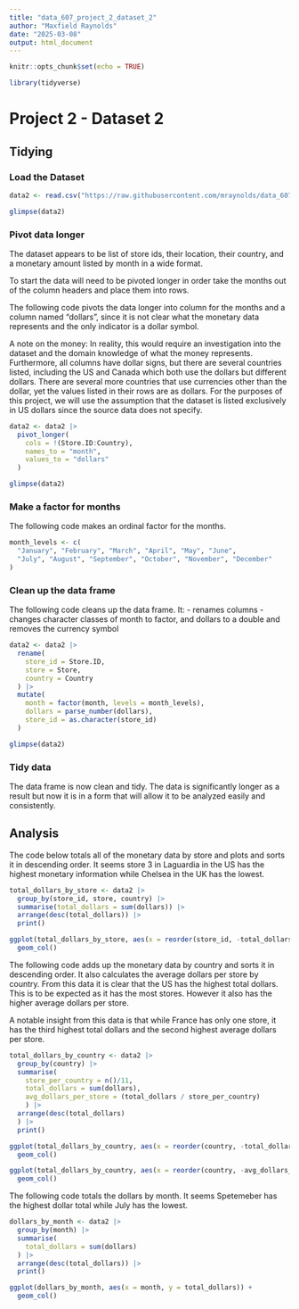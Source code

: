 ```yaml
---
title: "data_607_project_2_dataset_2"
author: "Maxfield Raynolds"
date: "2025-03-08"
output: html_document
---
```


```r
knitr::opts_chunk$set(echo = TRUE)
```

```r
library(tidyverse)
```

# Project 2 - Dataset 2

## Tidying

### Load the Dataset
```r
data2 <- read.csv("https://raw.githubusercontent.com/mraynolds/data_607/refs/heads/main/data_607_project_2_dataset_2.csv")

glimpse(data2)
```

### Pivot data longer

The dataset appears to be list of store ids, their location, their country, and a monetary amount listed by month in a wide format. 

To start the data will need to be pivoted longer in order take the months out of the column headers and place them into rows.

The following code pivots the data longer into column for the months and a column named "dollars", since it is not clear what the monetary data represents and the only indicator is a dollar symbol. 

A note on the money: In reality, this would require an investigation into the dataset and the domain knowledge of what the money represents. Furthermore, all columns have dollar signs, but there are several countries listed, including the US and Canada which both use the dollars but different dollars. There are several more countries that use currencies other than the dollar, yet the values listed in their rows are as dollars. For the purposes of this project, we will use the assumption that the dataset is listed exclusively in US dollars since the source data does not specify.

```r
data2 <- data2 |> 
  pivot_longer(
    cols = !(Store.ID:Country),
    names_to = "month",
    values_to = "dollars"
  )

glimpse(data2)
```

### Make a factor for months

The following code makes an ordinal factor for the months.

```r
month_levels <- c(
  "January", "February", "March", "April", "May", "June",
  "July", "August", "September", "October", "November", "December"
)
```

### Clean up the data frame

The following code cleans up the data frame. It:
- renames columns
- changes character classes of month to factor, and dollars to a double and removes the currency symbol

```r
data2 <- data2 |> 
  rename(
    store_id = Store.ID,
    store = Store,
    country = Country
  ) |>
  mutate(
    month = factor(month, levels = month_levels),
    dollars = parse_number(dollars),
    store_id = as.character(store_id)
  )

glimpse(data2)
```

### Tidy data

The data frame is now clean and tidy. The data is significantly longer as a result but now it is in a form that will allow it to be analyzed easily and consistently.

## Analysis

The code below totals all of the monetary data by store and plots and sorts it in descending order. It seems store 3 in Laguardia in the US has the highest monetary information while Chelsea in the UK has the lowest.

```r
total_dollars_by_store <- data2 |> 
  group_by(store_id, store, country) |> 
  summarise(total_dollars = sum(dollars)) |> 
  arrange(desc(total_dollars)) |> 
  print()
```
```r
ggplot(total_dollars_by_store, aes(x = reorder(store_id, -total_dollars), y = total_dollars)) +
  geom_col()
```

The following code adds up the monetary data by country and sorts it in descending order. It also calculates the average dollars per store by country. From this data it is clear that the US has the highest total dollars. This is to be expected as it has the most stores. However it also has the higher average dollars per store.

A notable insight from this data is that while France has only one store, it has the third highest total dollars and the second highest average dollars per store.

```r
total_dollars_by_country <- data2 |> 
  group_by(country) |> 
  summarise(
    store_per_country = n()/11,
    total_dollars = sum(dollars),
    avg_dollars_per_store = (total_dollars / store_per_country)
    ) |> 
  arrange(desc(total_dollars)
  ) |> 
  print()
```

```r
ggplot(total_dollars_by_country, aes(x = reorder(country, -total_dollars), y = total_dollars)) +
  geom_col()
```

```r
ggplot(total_dollars_by_country, aes(x = reorder(country, -avg_dollars_per_store), y = avg_dollars_per_store)) +
  geom_col()
```

The following code totals the dollars by month. It seems Spetemeber has the highest dollar total while July has the lowest.

```r
dollars_by_month <- data2 |> 
  group_by(month) |> 
  summarise(
    total_dollars = sum(dollars)
  ) |> 
  arrange(desc(total_dollars)) |> 
  print()
```

```r
ggplot(dollars_by_month, aes(x = month, y = total_dollars)) +
  geom_col()
```
